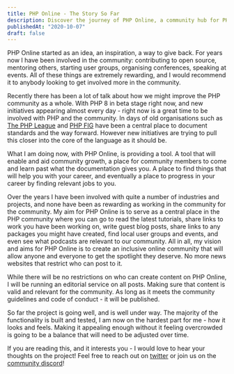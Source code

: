 ```yaml
---
title: PHP Online - The Story So Far
description: Discover the journey of PHP Online, a community hub for PHP enthusiasts. Join us in shaping the future of PHP.
publishedAt: "2020-10-07"
draft: false
---
```


PHP Online started as an idea, an inspiration, a way to give back. For years now I have been involved in the community: contributing to open source, mentoring others, starting user groups, organising conferences, speaking at events. All of these things are extremely rewarding, and I would recommend it to anybody looking to get involved more in the community.

Recently there has been a lot of talk about how we might improve the PHP community as a whole. With PHP 8 in beta stage right now, and new initiatives appearing almost every day - right now is a great time to be involved with PHP and the community. In days of old organisations such as [The PHP League](https://thephpleague.com/) and [PHP FIG](https://www.php-fig.org/) have been a central place to document standards and the way forward. However new initiatives are trying to pull this closer into the core of the language as it should be.

What I am doing now, with PHP Online, is providing a tool. A tool that will enable and aid community growth, a place for community members to come and learn past what the documentation gives you. A place to find things that will help you with your career, and eventually a place to progress in your career by finding relevant jobs to you.

Over the years I have been involved with quite a number of industries and projects, and none have been as rewarding as working in the community for the community. My aim for PHP Online is to serve as a central place in the PHP community where you can go to read the latest tutorials, share links to work you have been working on, write guest blog posts, share links to any packages you might have created, find local user groups and events, and even see what podcasts are relevant to our community. All in all, my vision and aims for PHP Online is to create an inclusive online community that will allow anyone and everyone to get the spotlight they deserve. No more news websites that restrict who can post to it.

While there will be no restrictions on who can create content on PHP Online, I will be running an editorial service on all posts. Making sure that content is valid and relevant for the community. As long as it meets the community guidelines and code of conduct - it will be published.

So far the project is going well, and is well under way. The majority of the functionality is built and tested, I am now on the hardest part for me - how it looks and feels. Making it appealing enough without it feeling overcrowded is going to be a balance that will need to be adjusted over time.

If you are reading this, and it interests you - I would love to hear your thoughts on the project! Feel free to reach out on [twitter](https://twitter.com/JustSteveKing) or join us on the [community discord](https://discord.gg/gfvuH9B)!

